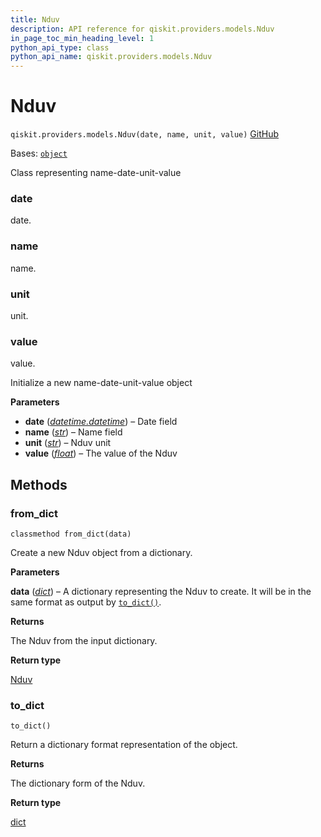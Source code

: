 ```yaml
---
title: Nduv
description: API reference for qiskit.providers.models.Nduv
in_page_toc_min_heading_level: 1
python_api_type: class
python_api_name: qiskit.providers.models.Nduv
---
```


# Nduv

<span id="qiskit.providers.models.Nduv" />

`qiskit.providers.models.Nduv(date, name, unit, value)` [GitHub](https://github.com/qiskit/qiskit/tree/stable/1.0/qiskit/providers/models/backendproperties.py "view source code")

Bases: [`object`](https://docs.python.org/3/library/functions.html#object "(in Python v3.12)")

Class representing name-date-unit-value

<span id="qiskit.providers.models.Nduv.date" />

### date

date.

<span id="qiskit.providers.models.Nduv.name" />

### name

name.

<span id="qiskit.providers.models.Nduv.unit" />

### unit

unit.

<span id="qiskit.providers.models.Nduv.value" />

### value

value.

Initialize a new name-date-unit-value object

**Parameters**

*   **date** ([*datetime.datetime*](https://docs.python.org/3/library/datetime.html#datetime.datetime "(in Python v3.12)")) – Date field
*   **name** ([*str*](https://docs.python.org/3/library/stdtypes.html#str "(in Python v3.12)")) – Name field
*   **unit** ([*str*](https://docs.python.org/3/library/stdtypes.html#str "(in Python v3.12)")) – Nduv unit
*   **value** ([*float*](https://docs.python.org/3/library/functions.html#float "(in Python v3.12)")) – The value of the Nduv

## Methods

### from\_dict

<span id="qiskit.providers.models.Nduv.from_dict" />

`classmethod from_dict(data)`

Create a new Nduv object from a dictionary.

**Parameters**

**data** ([*dict*](https://docs.python.org/3/library/stdtypes.html#dict "(in Python v3.12)")) – A dictionary representing the Nduv to create. It will be in the same format as output by [`to_dict()`](#qiskit.providers.models.Nduv.to_dict "qiskit.providers.models.Nduv.to_dict").

**Returns**

The Nduv from the input dictionary.

**Return type**

[Nduv](#qiskit.providers.models.Nduv "qiskit.providers.models.Nduv")

### to\_dict

<span id="qiskit.providers.models.Nduv.to_dict" />

`to_dict()`

Return a dictionary format representation of the object.

**Returns**

The dictionary form of the Nduv.

**Return type**

[dict](https://docs.python.org/3/library/stdtypes.html#dict "(in Python v3.12)")

